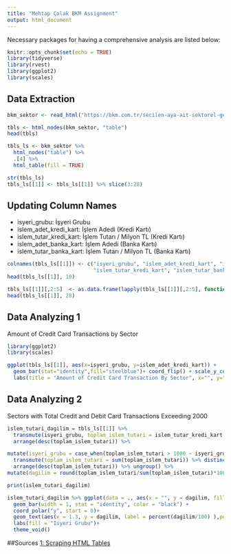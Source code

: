 ```yaml
---
title: "Mehtap Çolak BKM Assignment"
output: html_document
---
```

Necessary packages for having a comprehensive analysis are listed below:
```r
knitr::opts_chunk$set(echo = TRUE)
library(tidyverse)
library(rvest)
library(ggplot2)
library(scales)
```

## Data Extraction
```r

bkm_sektor <- read_html("https://bkm.com.tr/secilen-aya-ait-sektorel-gelisim/?filter_year=2015&filter_month=12&List=Listele")

tbls <- html_nodes(bkm_sektor, "table")
head(tbls)

tbls_ls <- bkm_sektor %>%
  html_nodes("table") %>%
  .[4] %>%
  html_table(fill = TRUE)

str(tbls_ls)
tbls_ls[[1]] <- tbls_ls[[1]] %>% slice(3:28)

```

## Updating Column Names
* isyeri_grubu: İşyeri Grubu
* islem_adet_kredi_kart: İşlem Adedi (Kredi Kartı)
* islem_tutar_kredi_kart: İşlem Tutarı / Milyon TL (Kredi Kartı)
* islem_adet_banka_kart: İşlem Adedi (Banka Kartı)
* islem_tutar_banka_kart: İşlem Tutarı / Milyon TL (Banka Kartı)

```r

colnames(tbls_ls[[1]]) <- c("isyeri_grubu", "islem_adet_kredi_kart", "islem_adet_banka_kart",
                            "islem_tutar_kredi_kart", "islem_tutar_banka_kart")
head(tbls_ls[[1]], 10)

tbls_ls[[1]][,2:5]  <- as.data.frame(lapply(tbls_ls[[1]][,2:5], function(x) as.numeric(gsub(",", ".", gsub("\\.", "", x)))))
head(tbls_ls[[1]], 28)
```
## Data Analyzing 1
Amount of Credit Card Transactions by Sector
```r
library(ggplot2)
library(scales)

ggplot(tbls_ls[[1]], aes(x=isyeri_grubu, y=islem_adet_kredi_kart)) +
  geom_bar(stat="identity",fill="steelblue")+ coord_flip() + scale_y_continuous(labels=comma) +
  labs(title = "Amount of Credit Card Transaction By Sector", x="", y="") +theme_minimal()
```
## Data Analyzing 2
Sectors with Total Credit and Debit Card Transactions Exceeding 2000
```r
islem_tutari_dagilim = tbls_ls[[1]] %>% 
  transmute(isyeri_grubu, toplam_islem_tutari = islem_tutar_kredi_kart + islem_tutar_banka_kart) %>% 
  arrange(desc(toplam_islem_tutari)) %>%

mutate(isyeri_grubu = case_when(toplam_islem_tutari > 1000 ~ isyeri_grubu, TRUE ~ "OTHER")) %>% group_by(isyeri_grubu) %>% 
  transmute(toplam_islem_tutari = sum(toplam_islem_tutari)) %>% distinct() %>%
  arrange(desc(toplam_islem_tutari)) %>% ungroup() %>%
mutate(dagilim = round(toplam_islem_tutari/sum(toplam_islem_tutari)*100,2))

print(islem_tutari_dagilim)

islem_tutari_dagilim %>% ggplot(data = ., aes(x = "", y = dagilim, fill = isyeri_grubu)) +
  geom_bar(width = 1, stat = "identity", color = "black") +
  coord_polar("y", start = 0)+
  geom_text(aes(x = 1.3, y = dagilim, label = percent(dagilim/100) ),position = position_stack(vjust = 0.5),color = "black")+
  labs(fill = "Isyeri Grubu")+
  theme_void()

```

##Sources
[1: Scraping HTML Tables](http://bradleyboehmke.github.io/2015/12/scraping-html-tables.html)



